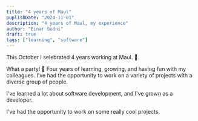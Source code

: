```yaml
---
title: "4 years of Maul"
puplishDate: "2024-11-01"
description: "4 years of Maul, my experience"
author: "Einar Gudni"
draft: true
tags: ["learning", "software"]
---
```



<Draft />

This October I selebrated 4 years working at Maul. 🥳

What a party! 🎉
Four years of learning, growing, and having fun with my colleagues.
I've had the opportunity to work on a variety of projects with a diverse group of people.

I've learned a lot about software development, and I've grown as a developer.

I've had the opportunity to work on some really cool projects.
